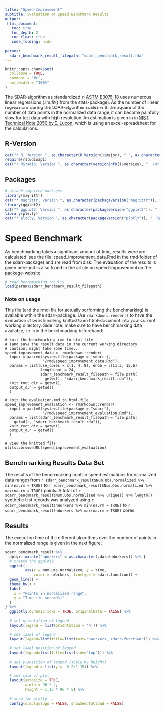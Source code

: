 ```yaml
---
title: "Speed-Improvement"
subtitle: Evaluation of Speed Benchmark Results
output:
 html_document:
   toc: true
   toc_depth: 2 
   toc_float: true
   code_folding: hide
   
params:
  sdarr_benchmark_result_filepath: "sdarr_benchmark_result.rda"
---
```


```r
knitr::opts_chunk$set(
  collapse = TRUE,
  comment = "#>",
  out.width = "100%"
)
```

The SDAR-algorithm as standardized in [ASTM E3076-18](https://doi.org/10.1520/E3076-18) uses numerous linear regressions (.lm.fit() from the stats-package). As the number of linear regressions during the SDAR-algorithm scales with the square of the number of data points in the normalized data range, it can become painfully slow for test data with high resolution. An estimation is given in in [NIST Technical Note 2050 by E. Lucon](https://doi.org/10.6028/NIST.TN.2050), which is using an excel-spreadsheet for the calculations.   

## R-Version

```r
cat("* R, Version ", as.character(R.Version()$major), ".", as.character(R.Version()$minor), "  \n", sep = '')
require(rstudioapi)
cat("+ RStudio, Version ", as.character(versionInfo()$version), "  \n", sep = '')
```

## Packages

```r
# attach required packages
library(magrittr)
cat("* magrittr, Version ", as.character(packageVersion("magrittr")), "  \n", sep = '')
library(ggplot2)
cat("* ggplot2, Version ", as.character(packageVersion("ggplot2")), "  \n", sep = '')
library(plotly)
cat("* plotly, Version ", as.character(packageVersion("plotly")), "  \n", sep = '')
```

# Speed Benchmark

As benchmarking takes a significant amount of time, results were pre-calculated (see the file: speed_improvement_data.Rmd in the rmd-folder of the sdarr-package) and are read from disk. The evaluation of the results is given here and is also found in the article on speed-improvement on the [package-website](https://soylentorange.github.io/sdarr/index.html).  

```r

# read benchmarking results
load(params$sdarr_benchmark_result_filepath)
```

### Note on usage

This file (and the rmd-file for actually performing the benchmarking) is available within the sdarr-package. Use `rmarkdown::render()` to have the evaluation of benchmarking knitted to an html-document into your current working directory.
Side note: make sure to have benchmarking data available, i.e. run the benchmarking beforehand:
```
# knit the benchmarking-rmd to html-file
# (and save the result data in the current working directory)
# caution: might take some time...
speed_improvement_data <- rmarkdown::render(
  input = paste0(system.file(package = "sdarr"), 
                 "/rmd/speed_improvement_data.Rmd"),
  params = list(use_cores = c(1, 4, 8), enob = c(11.3, 15.6),
                length.out = 24,
                sdarr_benchmark_result_filepath = file.path(
                  getwd(), "sdarr_benchmark_result.rda")),
  knit_root_dir = getwd(),
  output_dir = getwd()
  )
  
# knit the evaluation-rmd to html-file
speed_improvement_evaluation <- rmarkdown::render(
  input = paste0(system.file(package = "sdarr"), 
                 "/rmd/speed_improvement_evaluation.Rmd"),
  params = list(sdarr_benchmark_result_filepath = file.path(
    getwd(), "sdarr_benchmark_result.rda")),
  knit_root_dir = getwd(),
  output_dir = getwd()
  )
  
# view the knitted file
utils::browseURL(speed_improvement_evaluation)
```

## Benchmarking Results Data Set

The results of the benchmarking contain speed estimations for normalized data ranges from `r sdarr_benchmark_result$Num.Obs.normalized %>% min(na.rm = TRUE)` to `r sdarr_benchmark_result$Num.Obs.normalized %>% max(na.rm = TRUE)` points. A total of `r sdarr_benchmark_result$Num.Obs.normalized %>% unique() %>% length()` synthetic test records was analyzed using `r sdarr_benchmark_result$nWorkers %>% min(na.rm = TRUE)` to `r sdarr_benchmark_result$nWorkers %>% max(na.rm = TRUE)` cores.

## Results

The execution time of the different algorithms over the number of points in the normalized range is given in the next figure.

```r

sdarr_benchmark_result %>% 
  dplyr::mutate("nWorkers" = as.character(.data$nWorkers)) %>% {
  # create the ggplot2
  ggplot(., 
         aes(x = Num.Obs.normalized, y = time, 
             color = nWorkers, linetype = sdarr.function)) +
  geom_line() +
  theme_bw() +
  labs(
    x = "Points in normalized range",
    y = "Time (in seconds)"
  )
} %>%
  ggplotly(dynamicTicks = TRUE, originalData = FALSE) %>%
  
  # set orientation of legend
  layout(legend = list(orientation = 'h')) %>%
  
  # set label of legend
  layout(legend=list(title=list(text='nWorkers, sdarr-function'))) %>%
  
  # set label position of legend
  layout(legend=list(title=list(side='top'))) %>%
  
  # set y-position of legend (scale by height)
  layout(legend = list(y = -0.2/1.15)) %>%
  
  # set size of plot
  layout(autosize = TRUE,
         width = 96 * 7,
         height = 1.15 * 96 * 5) %>%
  
  # show the plotly...
  config(displaylogo = FALSE, showSendToCloud = FALSE)
```
